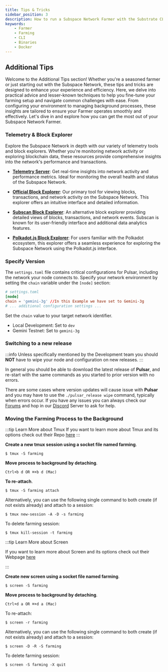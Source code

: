```yaml
---
title: Tips & Tricks
sidebar_position: 3
description: How to run a Subspace Network Farmer with the Substrate CLI
keywords:
    - Farmer
    - Farming
    - CLI
    - Binaries
    - Docker
---
```



## Additional Tips

Welcome to the Additional Tips section! Whether you're a seasoned farmer or just starting out with the Subspace Network, these tips and tricks are designed to enhance your experience and efficiency. Here, we delve into practical advice and lesser-known techniques to help you fine-tune your farming setup and navigate common challenges with ease. From configuring your environment to managing background processes, these insights are tailored to ensure your Farmer operates smoothly and effectively. Let's dive in and explore how you can get the most out of your Subspace Network Farmer.

### Telemetry & Block Explorer

Explore the Subspace Network in depth with our variety of telemetry tools and block explorers. Whether you're monitoring network activity or exploring blockchain data, these resources provide comprehensive insights into the network's performance and transactions.

- **[Telemetry Server](https://telemetry.subspace.network/)**: Get real-time insights into network activity and performance metrics. Ideal for monitoring the overall health and status of the Subspace Network.

- **[Official Block Explorer](https://explorer.subspace.network/)**: Our primary tool for viewing blocks, transactions, and network activity on the Subspace Network. This explorer offers an intuitive interface and detailed information.

- **[Subscan Block Explorer](https://subspace.subscan.io/)**: An alternative block explorer providing detailed views of blocks, transactions, and network events. Subscan is known for its user-friendly interface and additional data analytics features.

- **[Polkadot.js Block Explorer](https://polkadot.js.org/apps/?rpc=wss%3A%2F%2Frpc-1.gemini-3g.subspace.network%2Fws#/accounts)**: For users familiar with the Polkadot ecosystem, this explorer offers a seamless experience for exploring the Subspace Network using the Polkadot.js interface.

### Specify Version

The `settings.toml` file contains critical configurations for Pulsar, including the network your node connects to. Specify your network environment by setting the `chain` variable under the `[node]` section:

```toml
# settings.toml
[node]
chain = 'gemini-3g' //In this Example we have set to Gemini-3g
# ... additional configuration settings ...
```

Set the `chain` value to your target network identifier.
- Local Development: Set to `dev`
- Gemini Testnet: Set to `gemini-3g`


### Switching to a new release

:::info
Unless specifically mentioned by the Development team you should **NOT** have to wipe your node and configuration on new releases.
:::

In general you should be able to download the latest release of **Pulsar**, and re-start with the same commands as you started to prior version with no errors.

There are some cases where version updates will cause issue with **Pulsar** and you may have to use the `./pulsar_release wipe` command, typically when errors occur. 
If you have any issues you can always check our [Forums](https://forums.subspace.network) and hop in our [Discord](https://discord.gg/subspace-network) Server to ask for help.

### Moving the Farming Process to the Background

<Tabs groupId="OS">
<TabItem value="tmux" label="Tmux" default>

:::tip Learn More about Tmux
If you want to learn more about Tmux and its options check out their Repo [here](https://github.com/tmux/tmux/wiki)
:::

**Create a new tmux session using a socket file named farming**.

```shell-session
$ tmux -S farming
```

**Move process to background by detaching**.
```text
Ctrl+b d OR ⌘+b d (Mac)
```

**To re-attach**.

```shell-session
$ tmux -S farming attach
```

Alternatively, you can use the following single command to both create (if not exists already) and attach to a session:

```shell-session
$ tmux new-session -A -D -s farming
```

To delete farming session:
```shell-session
$ tmux kill-session -t farming
```

</TabItem>
<TabItem value="screen" label="Screen">

:::tip Learn More about Screen

If you want to learn more about Screen and its options check out their Webpage [here](https://www.gnu.org/software/screen/)

:::

**Create new screen using a socket file named farming**.

```shell-session
$ screen -S farming
```

**Move process to background by detaching**.

```text
Ctrl+d a OR ⌘+d a (Mac)
```

To re-attach:

```shell-session
$ screen -r farming
```

Alternatively, you can use the following single command to both create (if not exists already) and attach to a session:

```shell-session
$ screen -D -R -S farming
```

To delete farming session:

```shell-session
$ screen -S farming -X quit
```

</TabItem>
</Tabs>